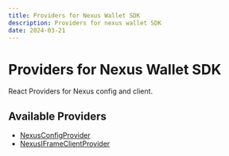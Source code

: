 ```yaml
---
title: Providers for Nexus Wallet SDK
description: Providers for nexus wallet SDK
date: 2024-03-21
---
```


# Providers for Nexus Wallet SDK

React Providers for Nexus config and client.

## Available Providers

 - [NexusConfigProvider](/wallet-sdk/api/react/providers/nexusConfigProvider)
 - [NexusIFrameClientProvider](/wallet-sdk/api/react/providers/nexusIFrameClientProvider)
